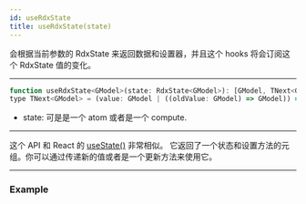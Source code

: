 ```yaml
---
id: useRdxState
title: useRdxState(state)
---
```


会根据当前参数的 RdxState 来返回数据和设置器，并且这个 hooks 将会订阅这个 RdxState 值的变化。

---

```jsx
function useRdxState<GModel>(state: RdxState<GModel>): [GModel, TNext<GModel>];
type TNext<GModel> = (value: GModel | ((oldValue: GModel) => GModel)) => void;
```

- state: 可是是一个 atom 或者是一个 compute.

---

这个 API 和 React 的 [useState()](https://reactjs.org/docs/hooks-reference.html#usestate) 非常相似。
它返回了一个状态和设置方法的元组。你可以通过传递新的值或者是一个更新方法来使用它。

---

### Example


<ExampleCustomizer code={AtomSource} example={Atom} />
